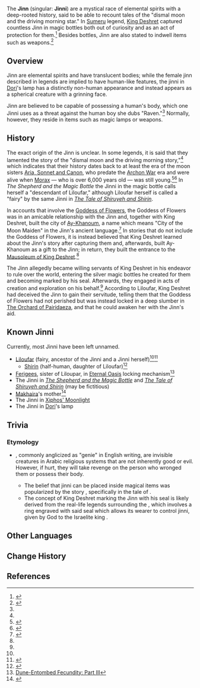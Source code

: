 {{Terminology Infobox
|type = Factions
|type2 = Sumeru Culture
|type3 = Species
}}
The '''Jinn''' (singular: '''Jinni''') are a mystical race of elemental spirits with a deep-rooted history, said to be able to recount tales of the "dismal moon and the driving morning star." In [[Sumeru]] legend, [[King Deshret]] captured countless Jinn in magic bottles both out of curiosity and as an act of protection for them.<ref name="Shepherd">{{Ref/Item|The Shepherd and the Magic Bottle}}</ref> Besides bottles, Jinn are also stated to indwell items such as weapons.<ref>{{Ref/Weapon|Xiphos' Moonlight}}</ref>

==Overview==
{{Quote|I'm a creation of the sky, yet also a creature of this world. I'm an exile of the ages, a faithful servant to my great lord. I'm an elemental spirit who will not bow to flesh and blood, an eternal prisoner content with the illusion of comfort...|The Jinni in [[The Shepherd and the Magic Bottle]]}}
Jinn are elemental spirits and have translucent bodies; while the female jinn described in legends are implied to have human-like features, the jinni in [[Dori]]'s lamp has a distinctly non-human appearance and instead appears as a spherical creature with a grinning face.

Jinn are believed to be capable of possessing a human's body, which one Jinni uses as a threat against the human boy she dubs "Raven."<ref name="Shepherd" /> Normally, however, they reside in items such as magic lamps or weapons.

==History==
The exact origin of the Jinn is unclear. In some legends, it is said that they lamented the story of the "dismal moon and the driving morning story,"<ref name="Shepherd" /> which indicates that their history dates back to at least the era of the moon sisters [[Aria, Sonnet and Canon]], who predate the [[Archon War]] era and were alive when [[Morax]] &mdash; who is over 6,000 years old &mdash; was still young.<ref>{{Ref/Book|Moonlit Bamboo Forest|3}}</ref><ref>{{Ref/Arti|Solar Relic}}</ref> In ''The Shepherd and the Magic Bottle'' the Jinni in the magic bottle calls herself a "descendant of Liloufar," although Liloufar herself is called a "fairy" by the same Jinni in ''[[The Tale of Shiruyeh and Shirin]]''.

In accounts that involve the [[Goddess of Flowers]], the Goddess of Flowers was in an amicable relationship with the Jinn and, together with King Deshret, built the city of [[Ay-Khanoum]], a name which means "City of the Moon Maiden" in the Jinn's ancient language.<ref>{{Ref/Item|Oasis Garden's Mourning}}</ref> In stories that do not include the Goddess of Flowers, it is instead believed that King Deshret learned about the Jinn's story after capturing them and, afterwards, built Ay-Khanoum as a gift to the Jinn; in return, they built the entrance to the [[Mausoleum of King Deshret]].<ref name="Shepherd" />

The Jinn allegedly became willing servants of King Deshret in his endeavor to rule over the world, entering the silver magic bottles he created for them and becoming marked by his seal. Afterwards, they engaged in acts of creation and exploration on his behalf.<ref name="Shepherd" /> According to Liloufar, King Deshret had deceived the Jinn to gain their servitude, telling them that the Goddess of Flowers had not perished but was instead locked in a deep slumber in [[The Orchard of Pairidaeza]], and that he could awaken her with the Jinn's aid. 

==Known Jinni==
Currently, most Jinni have been left unnamed.

* [[Liloufar]] (fairy, ancestor of the Jinni and a Jinni herself)<ref name="Shepherd" /><ref>{{Ref/Arti|Defender of the Enchanting Dream}}</ref>
** [[Shirin of Gurabad|Shirin]] (half-human, daughter of Liloufar)<ref>{{Ref/Book|The Tale of Shiruyeh and Shirin|2}}</ref>
* [[Ferigees]], sister of Liloupar, in [[Eternal Oasis]] locking mechanism<ref>[[Dune-Entombed Fecundity: Part III]]</ref>
* The Jinni in ''[[The Shepherd and the Magic Bottle]]'' and ''[[The Tale of Shiruyeh and Shirin]]'' (may be fictitious)
* [[Makhaira]]'s mother<ref>{{Ref/Weapon|Makhaira Aquamarine}}</ref>
* The Jinni in [[Xiphos' Moonlight]]
* The Jinni in [[Dori]]'s lamp

==Trivia==
===Etymology===
* {{lang|{{w|Jinn}}|ar=جن}}, commonly anglicized as "genie" in English writing, are invisible creatures in Arabic religious systems that are not inherently good or evil. However, if hurt, they will take revenge on the person who wronged them or possess their body.
** The belief that jinni can be placed inside magical items was popularized by the story ''{{w|One Thousand and One Nights}}'', specifically in the tale of {{w|The Fisherman and the Jinni}}.
** The concept of King Deshret marking the Jinn with his seal is likely derived from the real-life legends surrounding the {{w|Seal of Solomon}}, which involves a ring engraved with said seal which allows its wearer to control jinni, given by God to the Israelite king {{w|Solomon}}.

==Other Languages==
{{Other Languages
|en      = Jinni<!--pl: Jinn-->
|zhs     = 镇灵
|zhs_rm  = Zhènlíng
|zht     = 鎮靈
|zht_rm  = Zhènlíng
|zh_tl   = Jinn Spirit
|zh_note = {{zh|s=镇灵|t=鎮靈|rm=zhènlíng|lit=}} likely derives from the Chinese transcription for "jinni," {{zh|s=镇尼|t=鎮尼|rm=zhènní}}, with the second syllable replaced with {{zh|s=灵|t=靈|rm=líng|tl=spirit.}}
|ja      = ジンニー
|ja_rm   = Jinnii
|ko      = 지니
|ko_rm   = Jini
|es      = Genio
|es_tl   = Genie
|fr      = Djinn
|fr_tl   = Jinn
|ru      = Джинн
|ru_tl   = Jinn
|th      = ญิน
|th_rm   = Yin
|th_tl   = Jinn
|vi      = {{tt|Trấn Linh|鎮靈}}
|vi_tl   = Jinn Spirit{{Sino|vi}}
|de      = Dschinn
|de_tl   = Jinn
|id      = Jinni
|pt      = Jinni
|tr      = 
|tr_tl   = 
|it      = 
|it_tl   = 
}}

==Change History==
{{Change History|introduced=3.0}}

==References==
{{Reflist|2}}